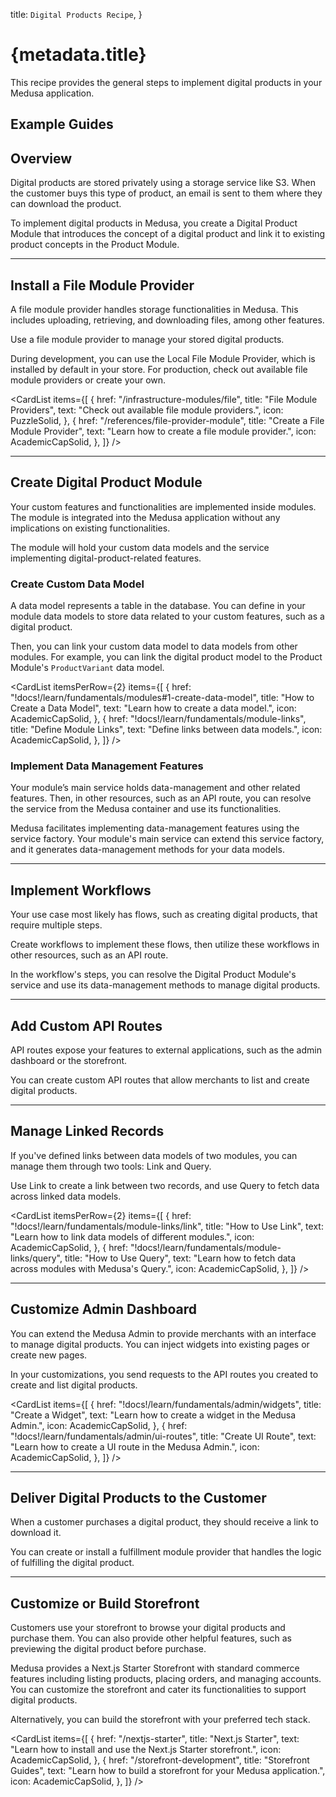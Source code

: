 
  title: `Digital Products Recipe`,
}

# {metadata.title}

This recipe provides the general steps to implement digital products in your Medusa application.

## Example Guides

<ChildDocs type="item" onlyTopLevel={true} />

## Overview

Digital products are stored privately using a storage service like S3. When the customer buys this type of product, an email is sent to them where they can download the product.

To implement digital products in Medusa, you create a Digital Product Module that introduces the concept of a digital product and link it to existing product concepts in the Product Module.

---

## Install a File Module Provider

A file module provider handles storage functionalities in Medusa. This includes uploading, retrieving, and downloading files, among other features.

Use a file module provider to manage your stored digital products.

During development, you can use the Local File Module Provider, which is installed by default in your store. For production, check out available file module providers or create your own.

<CardList items={[
  {
    href: "/infrastructure-modules/file",
    title: "File Module Providers",
    text: "Check out available file module providers.",
    icon: PuzzleSolid,
  },
  {
    href: "/references/file-provider-module",
    title: "Create a File Module Provider",
    text: "Learn how to create a file module provider.",
    icon: AcademicCapSolid,
  },
]} />

---

## Create Digital Product Module

Your custom features and functionalities are implemented inside modules. The module is integrated into the Medusa application without any implications on existing functionalities.

The module will hold your custom data models and the service implementing digital-product-related features.

<Card
  href="!docs!/learn/fundamentals/modules"
  title="How to Create a Module"
  text="Learn how to create a module."
  icon={AcademicCapSolid}
/>

### Create Custom Data Model

A data model represents a table in the database. You can define in your module data models to store data related to your custom features, such as a digital product.

Then, you can link your custom data model to data models from other modules. For example, you can link the digital product model to the Product Module's `ProductVariant` data model.

<CardList itemsPerRow={2} items={[
  {
    href: "!docs!/learn/fundamentals/modules#1-create-data-model",
    title: "How to Create a Data Model",
    text: "Learn how to create a data model.",
    icon: AcademicCapSolid,
  },
  {
    href: "!docs!/learn/fundamentals/module-links",
    title: "Define Module Links",
    text: "Define links between data models.",
    icon: AcademicCapSolid,
  },
]} />

### Implement Data Management Features

Your module’s main service holds data-management and other related features. Then, in other resources, such as an API route, you can resolve the service from the Medusa container and use its functionalities.

Medusa facilitates implementing data-management features using the service factory. Your module's main service can extend this service factory, and it generates data-management methods for your data models.

<Card
  href="!docs!/learn/fundamentals/modules/service-factory"
  title="Service Factory"
  text="Learn about the service factory and how to use it."
  icon={AcademicCapSolid}
/>

---

## Implement Workflows

Your use case most likely has flows, such as creating digital products, that require multiple steps.

Create workflows to implement these flows, then utilize these workflows in other resources, such as an API route.

In the workflow's steps, you can resolve the Digital Product Module's service and use its data-management methods to manage digital products.

<Card
  href="!docs!/learn/fundamentals/workflows"
  title="Workflows"
  text="Learn how to create a workflow."
  icon={AcademicCapSolid}
/>

---

## Add Custom API Routes

API routes expose your features to external applications, such as the admin dashboard or the storefront.

You can create custom API routes that allow merchants to list and create digital products.

<Card
  href="!docs!/learn/fundamentals/api-routes"
  title="API Routes"
  text="Learn how to create an API route."
  icon={AcademicCapSolid}
/>

---

## Manage Linked Records

If you've defined links between data models of two modules, you can manage them through two tools: Link and Query.

Use Link to create a link between two records, and use Query to fetch data across linked data models.

<CardList itemsPerRow={2} items={[
  {
    href: "!docs!/learn/fundamentals/module-links/link",
    title: "How to Use Link",
    text: "Learn how to link data models of different modules.",
    icon: AcademicCapSolid,
  },
  {
    href: "!docs!/learn/fundamentals/module-links/query",
    title: "How to Use Query",
    text: "Learn how to fetch data across modules with Medusa's Query.",
    icon: AcademicCapSolid,
  },
]} />

---

## Customize Admin Dashboard

You can extend the Medusa Admin to provide merchants with an interface to manage digital products. You can inject widgets into existing pages or create new pages. 

In your customizations, you send requests to the API routes you created to create and list digital products.

<CardList items={[
  {
    href: "!docs!/learn/fundamentals/admin/widgets",
    title: "Create a Widget",
    text: "Learn how to create a widget in the Medusa Admin.",
    icon: AcademicCapSolid,
  },
  {
    href: "!docs!/learn/fundamentals/admin/ui-routes",
    title: "Create UI Route",
    text: "Learn how to create a UI route in the Medusa Admin.",
    icon: AcademicCapSolid,
  },
]} />

---

## Deliver Digital Products to the Customer

When a customer purchases a digital product, they should receive a link to download it.

You can create or install a fulfillment module provider that handles the logic of fulfilling the digital product.

<Card
  href="/commerce-modules/fulfillment"
  title="Fulfillment Module"
  text="Learn about the Fulfillment Module and its providers."
  icon={AcademicCapSolid}
/>

---

## Customize or Build Storefront

Customers use your storefront to browse your digital products and purchase them. You can also provide other helpful features, such as previewing the digital product before purchase.

Medusa provides a Next.js Starter Storefront with standard commerce features including listing products, placing orders, and managing accounts. You can customize the storefront and cater its functionalities to support digital products.

Alternatively, you can build the storefront with your preferred tech stack.

<CardList items={[
  {
    href: "/nextjs-starter",
    title: "Next.js Starter",
    text: "Learn how to install and use the Next.js Starter storefront.",
    icon: AcademicCapSolid,
  },
  {
    href: "/storefront-development",
    title: "Storefront Guides",
    text: "Learn how to build a storefront for your Medusa application.",
    icon: AcademicCapSolid,
  },
]} />
